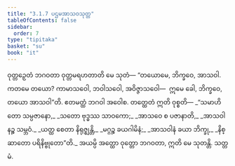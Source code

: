 ```yaml
---
title: "3.1.7 ပဌမအာသဝသုတ္တ"
tableOfContents: false
sidebar:
  order: 7
type: "tipitaka"
basket: "su"
book: "it"
---
```



<DynamicBreadcrumb />

<Division number="56" book="it" e="ch" v="18" p="228">

<Paragraph number="362" book="it">
ဝုတ္တဉှေတံ ဘဂဝတာ ဝုတ္တမရဟတာတိ မေ သုတံ—
</Paragraph>

<Paragraph number="363" book="it">
“တယောမေ, ဘိက္ခဝေ, အာသဝါ. ကတမေ တယော? ကာမာသဝေါ, ဘဝါသဝေါ, အဝိဇ္ဇာသဝေါ—  ဣမေ ခေါ, ဘိက္ခဝေ, တယော အာသဝါ”တိ. ဧတမတ္ထံ ဘဂဝါ အဝေါစ. တတ္ထေတံ ဣတိ ဝုစ္စတိ—
</Paragraph>

<Paragraph number="364" type="verses" book="it">
_“သမာဟိတော သမ္ပဇာနော,_  
_သတော ဗုဒ္ဓဿ သာဝကော;_  
_အာသဝေ စ ပဇာနာတိ,_  
_အာသဝါနဉ္စ သမ္ဘဝံ._  

</Paragraph>

<Paragraph number="365" type="verses" book="it">
_ယတ္ထ စေတာ နိရုဇ္ဈန္တိ,_  
_မဂ္ဂဉ္စ ခယဂါမိနံ;_  
_အာသဝါနံ ခယာ ဘိက္ခု,_  
_နိစ္ဆာတော ပရိနိဗ္ဗုတော”တိ._  

</Paragraph>

<Paragraph number="366" book="it">
အယမ္ပိ အတ္ထော ဝုတ္တော ဘဂဝတာ, ဣတိ မေ သုတန္တိ.

</Paragraph>
</Division>

<Paragraph number="367" type="center" book="it">
သတ္တမံ.
</Paragraph>